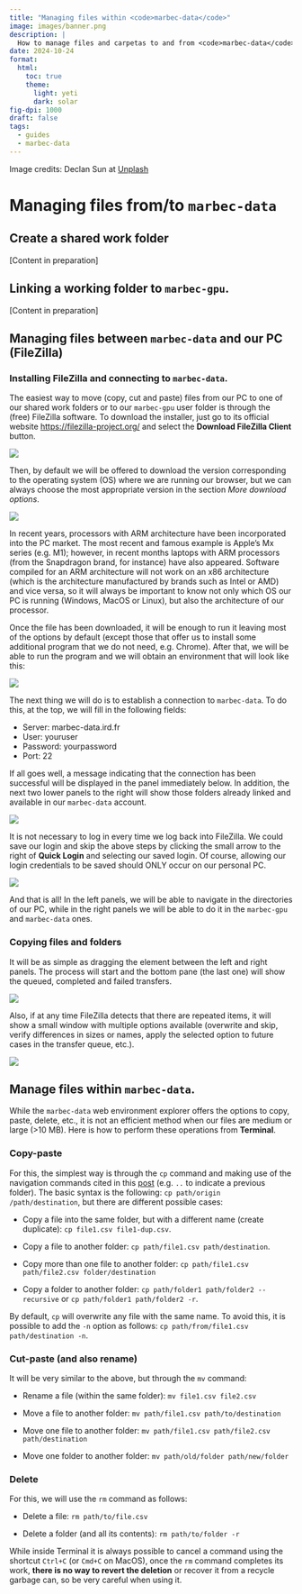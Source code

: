 ```yaml
---
title: "Managing files within <code>marbec-data</code>"
image: images/banner.png
description: |
  How to manage files and carpetas to and from <code>marbec-data</code>?
date: 2024-10-24
format: 
  html:
    toc: true
    theme: 
      light: yeti
      dark: solar
fig-dpi: 1000
draft: false
tags:
  - guides
  - marbec-data
---
```


Image credits: Declan Sun at [Unplash](https://unsplash.com/photos/a-shelf-filled-with-lots-of-white-boxes-8byGIDpCU1w?utm_content=creditShareLink&utm_medium=referral&utm_source=unsplash)

# Managing files from/to `marbec-data`

## Create a shared work folder

\[Content in preparation]

## Linking a working folder to `marbec-gpu`.

\[Content in preparation]

## Managing files between `marbec-data` and our PC (FileZilla)

### Installing FileZilla and connecting to `marbec-data`.

The easiest way to move (copy, cut and paste) files from our PC to one of our shared work folders or to our `marbec-gpu` user folder is through the (free) FileZilla software. To download the installer, just go to its official website <https://filezilla-project.org/> and select the **Download FileZilla Client** button.

![](images/clipboard-1730566289.png)

Then, by default we will be offered to download the version corresponding to the operating system (OS) where we are running our browser, but we can always choose the most appropriate version in the section *More download options*.

![](images/clipboard-1730566290.png)

::: {.callout-caution title="Operating systems and CPU architectures"}
In recent years, processors with ARM architecture have been incorporated into the PC market. The most recent and famous example is Apple's Mx series (e.g. M1); however, in recent months laptops with ARM processors (from the Snapdragon brand, for instance) have also appeared. Software compiled for an ARM architecture will not work on an x86 architecture (which is the architecture manufactured by brands such as Intel or AMD) and vice versa, so it will always be important to know not only which OS our PC is running (Windows, MacOS or Linux), but also the architecture of our processor.
:::

Once the file has been downloaded, it will be enough to run it leaving most of the options by default (except those that offer us to install some additional program that we do not need, e.g. Chrome). After that, we will be able to run the program and we will obtain an environment that will look like this:

![](images/clipboard-1730566291.png)


The next thing we will do is to establish a connection to `marbec-data`. To do this, at the top, we will fill in the following fields:

* Server: marbec-data.ird.fr
* User: youruser
* Password: yourpassword
* Port: 22

If all goes well, a message indicating that the connection has been successful will be displayed in the panel immediately below. In addition, the next two lower panels to the right will show those folders already linked and available in our `marbec-data` account. 

![](images/clipboard-1730566292.png)

:::{.callout-note}
It is not necessary to log in every time we log back into FileZilla. We could save our login and skip the above steps by clicking the small arrow to the right of **Quick Login** and selecting our saved login. Of course, allowing our login credentials to be saved should ONLY occur on our personal PC.

![](images/clipboard-1730566293.png)
:::

And that is all! In the left panels, we will be able to navigate in the directories of our PC, while in the right panels we will be able to do it in the `marbec-gpu` and `marbec-data` ones. 

### Copying files and folders

It will be as simple as dragging the element between the left and right panels. The process will start and the bottom pane (the last one) will show the queued, completed and failed transfers. 

![](images/clipboard-1730566294.png)

Also, if at any time FileZilla detects that there are repeated items, it will show a small window with multiple options available (overwrite and skip, verify differences in sizes or names, apply the selected option to future cases in the transfer queue, etc.). 

![](images/clipboard-1730566295.png)

## Manage files within `marbec-data`.

While the `marbec-data` web environment explorer offers the options to copy, paste, delete, etc., it is not an efficient method when our files are medium or large (>10 MB). Here is how to perform these operations from **Terminal**.

### Copy-paste

For this, the simplest way is through the `cp` command and making use of the navigation commands cited in this [post](https://luislaum.github.io/blog/marbec-gpu-main-cmds/marbec-gpu-main-cmds.html) (e.g. `..` to indicate a previous folder). The basic syntax is the following: `cp path/origin /path/destination`, but there are different possible cases:

* Copy a file into the same folder, but with a different name (create duplicate): `cp file1.csv file1-dup.csv`.

* Copy a file to another folder: `cp path/file1.csv path/destination`.

* Copy more than one file to another folder: `cp path/file1.csv path/file2.csv folder/destination` 

* Copy a folder to another folder: `cp path/folder1 path/folder2 --recursive` or `cp path/folder1 path/folder2 -r`.

:::{.callout-note}
By default, `cp` will overwrite any file with the same name. To avoid this, it is possible to add the `-n` option as follows: `cp path/from/file1.csv path/destination -n`.
:::

### Cut-paste (and also rename)

It will be very similar to the above, but through the `mv` command:

* Rename a file (within the same folder): `mv file1.csv file2.csv`

* Move a file to another folder: `mv path/file1.csv path/to/destination`

* Move one file to another folder: `mv path/file1.csv path/file2.csv path/destination`

* Move one folder to another folder: `mv path/old/folder path/new/folder`


### Delete

For this, we will use the `rm` command as follows:

* Delete a file: `rm path/to/file.csv` 

* Delete a folder (and all its contents): `rm path/to/folder -r`

:::{.callout-caution title="No turning back"}
While inside Terminal it is always possible to cancel a command using the shortcut `Ctrl+C` (or `Cmd+C` on MacOS), once the `rm` command completes its work, **there is no way to revert the deletion** or recover it from a recycle garbage can, so be very careful when using it.
:::
